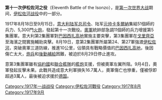 {{unreferenced|time=2011-12-12T11:28:35+00:00}}
{{Campaignbox 意大利戰役 (第一次世界大戰)}}

'''第十一次伊松佐河之役'''（Eleventh Battle of the Isonzo），是[[第一次世界大战|第一次世界大战]]期间，[[伊松佐河战役|伊松佐河战役]]中的一部分。

1917年8月18日至9月15日，[[意大利|意大利]][[陆军总司令|陆军总司令]]、陆军[[元帅|元帅]][[卡多爾納|卡多爾納]]集結51個師的兵力、5,300門[[火炮|火炮]]，發起第十一次戰役。[[奧軍|奧軍]]統帥部急調11個師的兵力增援第5集團軍。意大利第2集團軍對[[巴因西扎高地|巴因西扎高地]]實施主要突擊，第3集團軍在[[戈里齊亞|戈里齊亞]]至海濱之間實施輔助突擊。8月19日，意第2集團軍所屬第24、第27軍強渡[[伊松佐河|伊松佐河]]，突破奧軍三道防線，推進10公里，佔領具有戰略價值的[[巴因西扎高地|巴因西扎高地]]，後因傷亡太大，[[炮兵|炮兵]]和[[後勤補給|後勤補給]]困難，被迫於8月29日停止進攻。

意第3集團軍雖有[[協約國|協約國]]和[[聯合艦隊|聯合艦隊]]的[[艦炮|艦炮]]支援，但被奧軍左翼所阻。9月4日，奧軍發起反擊未果。此戰共造成意大利軍損失16.7萬人，奧軍傷亡也慘重，僅被俘即超過3萬人，最後被迫求援於[[德国|德国]]。

[[Category:1917年一战战役|Category:1917年一战战役]]
[[Category:伊松佐河戰役|Category:伊松佐河戰役]]
[[Category:1917年8月|Category:1917年8月]]
[[Category:1917年9月|Category:1917年9月]]